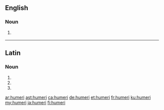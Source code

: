 ==English==

===Noun===
{{head|en|plural}}

# {{context|anatomy|lang=en}} {{plural of|humerus|lang=en}}

----

==Latin==

===Noun===
{{la-noun-form|humerī}}

# {{inflection of|humerus||nom|p|lang=la}}
# {{inflection of|humerus||gen|s|lang=la}}
# {{inflection of|humerus||voc|p|lang=la}}

[[ar:humeri]]
[[ast:humeri]]
[[ca:humeri]]
[[de:humeri]]
[[et:humeri]]
[[fr:humeri]]
[[ku:humeri]]
[[my:humeri]]
[[ja:humeri]]
[[fi:humeri]]